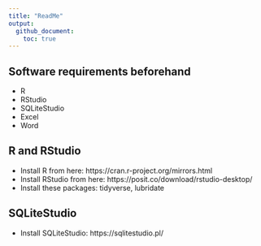 ```yaml
---
title: "ReadMe"
output: 
  github_document:
    toc: true
---
```


## Software requirements beforehand
- R
- RStudio
- SQLiteStudio
- Excel
- Word

## R and RStudio
- Install R from here: https://cran.r-project.org/mirrors.html
- Install RStudio from here: https://posit.co/download/rstudio-desktop/
- Install these packages: tidyverse, lubridate

## SQLiteStudio
- Install SQLiteStudio: https://sqlitestudio.pl/

